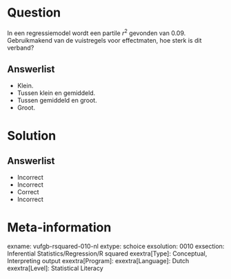 Question
========

In een regressiemodel wordt een partile $r^{2}$ gevonden van 0.09. Gebruikmakend van de vuistregels voor effectmaten, hoe sterk is dit verband?
  
Answerlist
----------
* Klein.
* Tussen klein en gemiddeld.
* Tussen gemiddeld en groot.
* Groot.

Solution
========

Answerlist
----------
* Incorrect
* Incorrect
* Correct
* Incorrect

Meta-information
================
exname: vufgb-rsquared-010-nl
extype: schoice
exsolution: 0010
exsection: Inferential Statistics/Regression/R squared
exextra[Type]: Conceptual, Interpreting output
exextra[Program]: 
exextra[Language]: Dutch
exextra[Level]: Statistical Literacy
